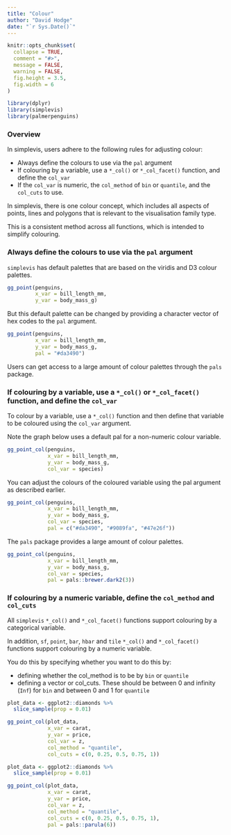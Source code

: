 ```yaml
---
title: "Colour"
author: "David Hodge"
date: "`r Sys.Date()`"
---
```


```r
knitr::opts_chunk$set(
  collapse = TRUE,
  comment = "#>",
  message = FALSE,
  warning = FALSE,
  fig.height = 3.5, 
  fig.width = 6
)
```

```r
library(dplyr)
library(simplevis)
library(palmerpenguins)
```

### Overview

In simplevis, users adhere to the following rules for adjusting colour:

* Always define the colours to use via the `pal` argument 
* If colouring by a variable, use a `*_col()` or `*_col_facet()` function, and define the `col_var`
* If the `col_var` is numeric, the `col_method` of `bin` or `quantile`, and the `col_cuts` to use.  

In simplevis, there is one colour concept, which includes all aspects of points, lines and polygons that is relevant to the visualisation family type.

This is a consistent method across all functions, which is intended to simplify colouring.

### Always define the colours to use via the `pal` argument 

`simplevis` has default palettes that are based on the viridis and D3 colour palettes. 

```r
gg_point(penguins, 
         x_var = bill_length_mm, 
         y_var = body_mass_g)
```

But this default palette can be changed by providing a character vector of hex codes to the `pal` argument.

```r
gg_point(penguins, 
         x_var = bill_length_mm, 
         y_var = body_mass_g, 
         pal = "#da3490")

```

Users can get access to a large amount of colour palettes through the `pals` package.

### If colouring by a variable, use a `*_col()` or `*_col_facet()` function, and define the `col_var`

To colour by a variable, use a `*_col()` function and then define that variable to be coloured using the `col_var` argument.

Note the graph below uses a default pal for a non-numeric colour variable.

```r
gg_point_col(penguins, 
             x_var = bill_length_mm, 
             y_var = body_mass_g, 
             col_var = species)
```

You can adjust the colours of the coloured variable using the pal argument as described earlier.

```r
gg_point_col(penguins, 
             x_var = bill_length_mm, 
             y_var = body_mass_g, 
             col_var = species, 
             pal = c("#da3490", "#9089fa", "#47e26f"))
```

The `pals` package provides a large amount of colour palettes.

```r
gg_point_col(penguins, 
             x_var = bill_length_mm, 
             y_var = body_mass_g, 
             col_var = species, 
             pal = pals::brewer.dark2(3))
```

### If colouring by a numeric variable, define the `col_method` and `col_cuts`

All `simplevis` `*_col()` and `*_col_facet()` functions support colouring by a categorical variable.

In addition, `sf`, `point`, `bar`, `hbar` and `tile` `*_col()` and `*_col_facet()` functions support colouring by a numeric variable.

You do this by specifying whether you want to do this by:

* defining whether the col_method is to be by `bin` or `quantile`
* defining a vector or col_cuts. These should be between 0 and infinity (`Inf`) for `bin` and between 0 and 1 for `quantile`

```r
plot_data <- ggplot2::diamonds %>% 
  slice_sample(prop = 0.01)

gg_point_col(plot_data, 
             x_var = carat, 
             y_var = price, 
             col_var = z,
             col_method = "quantile",
             col_cuts = c(0, 0.25, 0.5, 0.75, 1))
```


```r
plot_data <- ggplot2::diamonds %>% 
  slice_sample(prop = 0.01)

gg_point_col(plot_data, 
             x_var = carat, 
             y_var = price, 
             col_var = z,
             col_method = "quantile",
             col_cuts = c(0, 0.25, 0.5, 0.75, 1), 
             pal = pals::parula(6))
```

